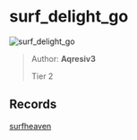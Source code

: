 
# surf_delight_go

![surf_delight_go](https://raw.githubusercontent.com/Sayt123/SurfMapPics/Maps-and-bonuses/csgo/surf_delight_go.jpg)

> Author: **Aqresiv3**
>
> Tier 2

## Records

[surfheaven](https://surfheaven.eu/map/surf_delight_go)
